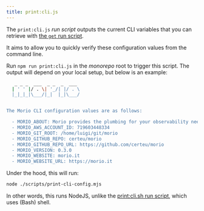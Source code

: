 ```yaml
---
title: print:cli.js
---
```


The `print:cli.js` _run script_ outputs the current CLI variables that you can
retrieve with [the `get` run script](/docs/reference/contributors/monorepo/run-scripts/get/).

It aims to allow you to quickly verify these configuration values from the command line.

Run `npm run print:cli.js` in the _monorepo_ root to trigger this script.
The output will depend on your local setup, but below is an example:

```sh
   _ _ _  ___  _ _  _  ___
  | ' ' |/ . \| '_/| |/ . \
  |_|_|_|\___/|_|  |_|\___/


The Morio CLI configuration values are as follows:

  - MORIO_ABOUT: Morio provides the plumbing for your observability needs
  - MORIO_AWS_ACCOUNT_ID: 719603448334
  - MORIO_GIT_ROOT: /home/luigi/git/morio
  - MORIO_GITHUB_REPO: certeu/morio
  - MORIO_GITHUB_REPO_URL: https://github.com/certeu/morio
  - MORIO_VERSION: 0.3.0
  - MORIO_WEBSITE: morio.it
  - MORIO_WEBSITE_URL: https://morio.it

```

Under the hood, this will run:

```sh title="Terminal"
node ./scripts/print-cli-config.mjs
```

In other words, this runs NodeJS, unlike the [print:cli.sh run
script](/docs/reference/contributors/monorepo/run-scripts/print-cli-sh/), which
uses (Bash) shell.
